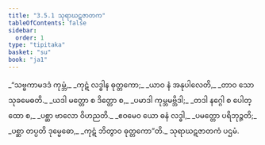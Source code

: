 ```yaml
---
title: "3.5.1 သုရာဃဋဇာတက"
tableOfContents: false
sidebar:
  order: 1
type: "tipitaka"
basket: "su"
book: "ja1"
---
```



<DynamicBreadcrumb />

<Division number="121" book="ja1" e="ch" v="22" p="88">

<Paragraph number="838" type="verses" book="ja1">
_“သဗ္ဗကာမဒဒံ ကုမ္ဘံ,_  
_ကုဋံ လဒ္ဓါန ဓုတ္တကော;_  
_ယာဝ နံ အနုပါလေတိ,_  
_တာဝ သော သုခမေဓတိ._  

</Paragraph>

</Division>
<Division number="122" book="ja1" e="ch" v="22" p="88">

<Paragraph number="839" type="verses" book="ja1">
_ယဒါ မတ္တော စ ဒိတ္တော စ,_  
_ပမာဒါ ကုမ္ဘမဗ္ဘိဒါ;_  
_တဒါ နဂ္ဂေါ စ ပေါတ္ထော စ,_  
_ပစ္ဆာ ဗာလော ဝိဟညတိ._  

</Paragraph>

</Division>
<Division number="123" book="ja1" e="ch" v="22" p="88">

<Paragraph number="840" type="verses" book="ja1">
_ဧဝမေဝ ယော ဓနံ လဒ္ဓါ,_  
_ပမတ္တော ပရိဘုဉ္ဇတိ;_  
_ပစ္ဆာ တပ္ပတိ ဒုမ္မေဓော,_  
_ကုဋံ ဘိတွာဝ ဓုတ္တကော”တိ._  


</Paragraph>
</Division>

<Paragraph number="841" type="center" book="ja1">
သုရာဃဋဇာတကံ ပဌမံ.
</Paragraph>